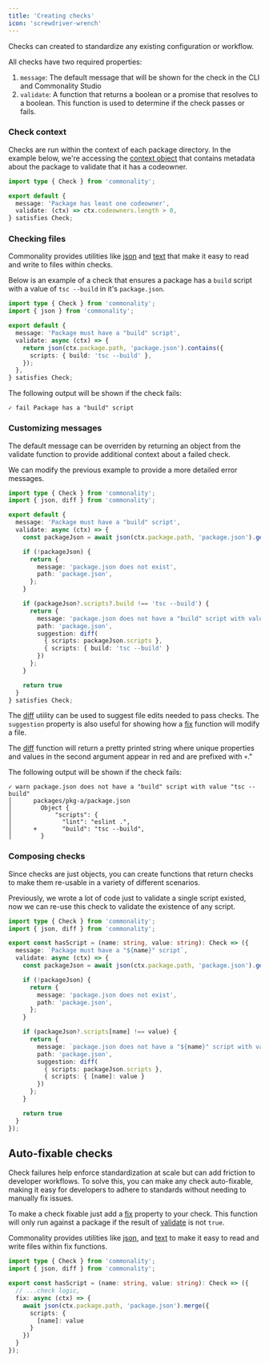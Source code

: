 ```yaml
---
title: 'Creating checks'
icon: 'screwdriver-wrench'
---
```


Checks can created to standardize any existing configuration or workflow.

All checks have two required properties:

1. `message`: The default message that will be shown for the check in the CLI and Commonality Studio
2. `validate`: A function that returns a boolean or a promise that resolves to a boolean. This function is used to determine if the check passes or fails.

### Check context

Checks are run within the context of each package directory.
In the example below, we're accessing the [context object](/reference/check-object#parameters) that contains metadata about the package to validate that it has a codeowner.

```ts .commonality/has-codeowner.ts
import type { Check } from 'commonality';

export default {
  message: 'Package has least one codeowner',
  validate: (ctx) => ctx.codeowners.length > 0,
} satisfies Check;
```

### Checking files

Commonality provides utilities like [json]() and [text]() that make it easy to read and write to files within checks.

Below is an example of a check that ensures a package has a `build` script with a value of `tsc --build` in it's `package.json`.

```ts .commonality/has-build-script.ts
import type { Check } from 'commonality';
import { json } from 'commonality';

export default {
  message: 'Package must have a "build" script',
  validate: async (ctx) => {
    return json(ctx.package.path, 'package.json').contains({
      scripts: { build: 'tsc --build' },
    });
  },
} satisfies Check;
```

The following output will be shown if the check fails:

```text
✓ fail Package has a "build" script
```

### Customizing messages

The default message can be overriden by returning an object from the validate function to provide additional context about a failed check.

We can modify the previous example to provide a more detailed error messages.

```ts .commonality/has-build-script.ts
import type { Check } from 'commonality';
import { json, diff } from 'commonality';

export default {
  message: 'Package must have a "build" script',
  validate: async (ctx) => {
    const packageJson = await json(ctx.package.path, 'package.json').get();

    if (!packageJson) {
      return {
        message: 'package.json does not exist',
        path: 'package.json',
      };
    }

    if (packageJson?.scripts?.build !== 'tsc --build') {
      return {
        message: 'package.json does not have a "build" script with value "tsc --build"',
        path: 'package.json',
        suggestion: diff(
          { scripts: packageJson.scripts },
          { scripts: { build: 'tsc --build' }
        })
      };
    }

    return true
  }
} satisfies Check;
````

The [diff](/reference/check-object#diff) utility can be used to suggest file edits needed to pass checks. The `suggestion` property is also useful for showing how a [fix](/reference/check-object#fix) function will modify a file.

The [diff](/reference/check-object#diff) function will return a pretty printed string where unique properties and values in the second argument appear in red and are prefixed with `+`."

The following output will be shown if the check fails:

```text
✓ warn package.json does not have a "build" script with value "tsc --build"
│      packages/pkg-a/package.json
│        Object {
│            "scripts": {
│              "lint": "eslint .",
│      +       "build": "tsc --build",
│        }
```

### Composing checks

Since checks are just objects, you can create functions that return checks to make them re-usable in a variety of different scenarios.

Previously, we wrote a lot of code just to validate a single script existed, now we can re-use this check to validate the existence of any script.

```ts .commonality/has-script.ts
import type { Check } from 'commonality';
import { json, diff } from 'commonality';

export const hasScript = (name: string, value: string): Check => ({
  message: `Package must have a "${name}" script`,
  validate: async (ctx) => {
    const packageJson = await json(ctx.package.path, 'package.json').get();

    if (!packageJson) {
      return {
        message: 'package.json does not exist',
        path: 'package.json',
      };
    }

    if (packageJson?.scripts[name] !== value) {
      return {
        message: `package.json does not have a "${name}" script with value "${value}"`,
        path: 'package.json',
        suggestion: diff(
          { scripts: packageJson.scripts },
          { scripts: { [name]: value }
        })
      };
    }

    return true
  }
});
```

## Auto-fixable checks

Check failures help enforce standardization at scale but can add friction to developer workflows.
To solve this, you can make any check auto-fixable, making it easy for developers to adhere to standards without needing to manually fix issues.

To make a check fixable just add a [fix](/reference/check-object#fix) property to your check. This function will only run against a package if the result of [validate](/reference/check-object#validate) is not `true`.

Commonality provides utilities like [json](/reference/check-object#json), and [text](/reference/check-object#text) to make it easy to read and write files within fix functions.

```ts .commonality/has-script.ts
import type { Check } from 'commonality';
import { json, diff } from 'commonality';

export const hasScript = (name: string, value: string): Check => ({
  // ...check logic,
  fix: async (ctx) => {
    await json(ctx.package.path, 'package.json').merge({
      scripts: {
        [name]: value
      }
    })
  }
});
```


